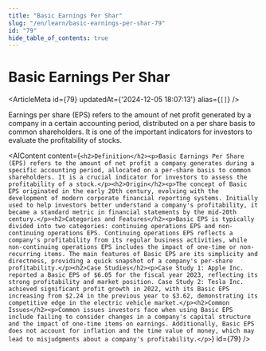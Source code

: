 ```yaml
---
title: "Basic Earnings Per Shar"
slug: "/en/learn/basic-earnings-per-shar-79"
id: "79"
hide_table_of_contents: true
---
```



# Basic Earnings Per Shar

<ArticleMeta id={79} updatedAt={'2024-12-05 18:07:13'} alias={`[]`} />
<div className='border-solid border-b border-t-0 my-4 border-[var(--ifm-color-gray-300)]' />

Earnings per share (EPS) refers to the amount of net profit generated by a company in a certain accounting period, distributed on a per share basis to common shareholders. It is one of the important indicators for investors to evaluate the profitability of stocks.

<AIContent content={`<h2>Definition</h2><p>Basic Earnings Per Share (EPS) refers to the amount of net profit a company generates during a specific accounting period, allocated on a per-share basis to common shareholders. It is a crucial indicator for investors to assess the profitability of a stock.</p><h2>Origin</h2><p>The concept of Basic EPS originated in the early 20th century, evolving with the development of modern corporate financial reporting systems. Initially used to help investors better understand a company's profitability, it became a standard metric in financial statements by the mid-20th century.</p><h2>Categories and Features</h2><p>Basic EPS is typically divided into two categories: continuing operations EPS and non-continuing operations EPS. Continuing operations EPS reflects a company's profitability from its regular business activities, while non-continuing operations EPS includes the impact of one-time or non-recurring items. The main features of Basic EPS are its simplicity and directness, providing a quick snapshot of a company's per-share profitability.</p><h2>Case Studies</h2><p>Case Study 1: Apple Inc. reported a Basic EPS of $6.05 for the fiscal year 2023, reflecting its strong profitability and market position. Case Study 2: Tesla Inc. achieved significant profit growth in 2022, with its Basic EPS increasing from $2.24 in the previous year to $3.62, demonstrating its competitive edge in the electric vehicle market.</p><h2>Common Issues</h2><p>Common issues investors face when using Basic EPS include failing to consider changes in a company's capital structure and the impact of one-time items on earnings. Additionally, Basic EPS does not account for inflation and the time value of money, which may lead to misjudgments about a company's profitability.</p>`} id={79} />

